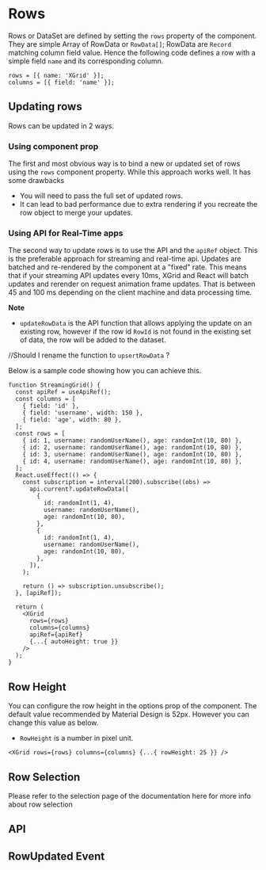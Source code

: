 
<Meta title="1. Docs/3. Rows" component={XGrid} />

# Rows

Rows or DataSet are defined by setting the `rows` property of the component. They are simple Array of RowData or `RowData[]`;
RowData are `Record` matching column field value.
Hence the following code defines a row with a simple field `name` and its corresponding column.

```tsx
rows = [{ name: 'XGrid' }];
columns = [{ field: 'name' }];
```

<BasicRowsDemo />

## Updating rows

Rows can be updated in 2 ways.

### Using component prop

The first and most obvious way is to bind a new or updated set of rows using the `rows` component property.
While this approach works well. It has some drawbacks

- You will need to pass the full set of updated rows.
- It can lead to bad performance due to extra rendering if you recreate the row object to merge your updates.

### Using API for Real-Time apps

The second way to update rows is to use the API and the `apiRef` object. This is the preferable approach for streaming and real-time api.
Updates are batched and re-rendered by the component at a "fixed" rate.
This means that if your streaming API updates every 10ms, XGrid and React will batch updates and rerender on request animation frame updates. That is between 45 and 100 ms depending on the client machine and data processing time.

**Note**

- `updateRowData` is the API function that allows applying the update on an existing row,
  however if the row id `RowId` is not found in the existing set of data, the row will be added to the dataset.

//Should I rename the function to `upsertRowData` ?

Below is a sample code showing how you can achieve this.

```tsx
function StreamingGrid() {
  const apiRef = useApiRef();
  const columns = [
    { field: 'id' },
    { field: 'username', width: 150 },
    { field: 'age', width: 80 },
  ];
  const rows = [
    { id: 1, username: randomUserName(), age: randomInt(10, 80) },
    { id: 2, username: randomUserName(), age: randomInt(10, 80) },
    { id: 3, username: randomUserName(), age: randomInt(10, 80) },
    { id: 4, username: randomUserName(), age: randomInt(10, 80) },
  ];
  React.useEffect(() => {
    const subscription = interval(200).subscribe((obs) =>
      api.current?.updateRowData([
        {
          id: randomInt(1, 4),
          username: randomUserName(),
          age: randomInt(10, 80),
        },
        {
          id: randomInt(1, 4),
          username: randomUserName(),
          age: randomInt(10, 80),
        },
      ]),
    );

    return () => subscription.unsubscribe();
  }, [apiRef]);

  return (
    <XGrid
      rows={rows}
      columns={columns}
      apiRef={apiRef}
      {...{ autoHeight: true }}
    />
  );
}
```

<UpdateRows />

## Row Height

You can configure the row height in the options prop of the component.
The default value recommended by Material Design is 52px.
However you can change this value as below.

- `RowHeight` is a number in pixel unit.

```tsx
<XGrid rows={rows} columns={columns} {...{ rowHeight: 25 }} />
```

## Row Selection

Please refer to the selection page of the documentation here for more info about row selection

## API

## RowUpdated Event
